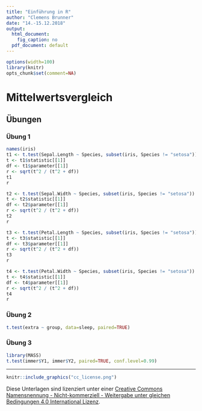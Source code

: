 ```yaml
---
title: "Einführung in R"
author: "Clemens Brunner"
date: "14.-15.12.2018"
output:
  html_document:
    fig_caption: no
  pdf_document: default
---
```


```r
options(width=100)
library(knitr)
opts_chunk$set(comment=NA)
```

# Mittelwertsvergleich

## Übungen
### Übung 1
```r
names(iris)
t1 <- t.test(Sepal.Length ~ Species, subset(iris, Species != "setosa"))
t <- t1$statistic[[1]]
df <- t1$parameter[[1]]
r <- sqrt(t^2 / (t^2 + df))
t1
r

t2 <- t.test(Sepal.Width ~ Species, subset(iris, Species != "setosa"))
t <- t2$statistic[[1]]
df <- t2$parameter[[1]]
r <- sqrt(t^2 / (t^2 + df))
t2
r

t3 <- t.test(Petal.Length ~ Species, subset(iris, Species != "setosa"))
t <- t3$statistic[[1]]
df <- t3$parameter[[1]]
r <- sqrt(t^2 / (t^2 + df))
t3
r

t4 <- t.test(Petal.Width ~ Species, subset(iris, Species != "setosa"))
t <- t4$statistic[[1]]
df <- t4$parameter[[1]]
r <- sqrt(t^2 / (t^2 + df))
t4
r
```


### Übung 2
```r
t.test(extra ~ group, data=sleep, paired=TRUE)
```


### Übung 3
```r
library(MASS)
t.test(immer$Y1, immer$Y2, paired=TRUE, conf.level=0.99)
```

---

```r
knitr::include_graphics("cc_license.png")
```

Diese Unterlagen sind lizenziert unter einer [Creative Commons Namensnennung - Nicht-kommerziell - Weitergabe unter gleichen Bedingungen 4.0 International Lizenz](http://creativecommons.org/licenses/by-nc-sa/4.0/).